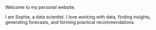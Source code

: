 Welcome to my personal website.

I am Sophie, a data scientist. I love working with data, finding insights, generating forecasts, and forming practical recommendations.
